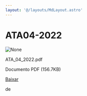```yaml
---
layout: '@/layouts/MdLayout.astro'
---
```






ATA04-2022
==========










<Image src="https://arapiraca.ufal.br/graduacao/ciencia-da-computacao/documentos/atas-do-colegiado-e-nde/colegiado/2022/copy3_of_ata_01_2022.pdf/%2b%2bplone%2b%2bufalprofile/imgs/file-icon.png" alt="None" inferSize />


 ATA\_04\_2022.pdf  

 Documento PDF
 (156.7KB)
 

[Baixar](%40%40download/file/ATA_04_2022.pdf)























 de 












